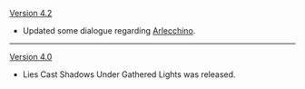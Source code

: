 {{Change History/Header}}
[[Version 4.2]]
* Updated some dialogue regarding [[Arlecchino]].
----
[[Version 4.0]]
* Lies Cast Shadows Under Gathered Lights was released.